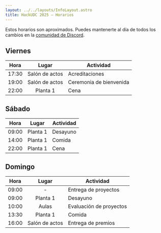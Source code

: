 ```yaml
---
layout: ../../layouts/InfoLayout.astro
title: HackUDC 2025 — Horarios
---
```


Estos horarios son aproximados. Puedes mantenerte al día de todos los cambios en la [comunidad de Discord](link).

## Viernes

| Hora  |     Lugar      | Actividad               |
| :---: | :------------: | ----------------------- |
| 17:30 | Salón de actos | Acreditaciones          |
| 19:00 | Salón de actos | Ceremonia de bienvenida |
| 22:00 |    Planta 1    | Cena                    |

## Sábado

| Hora  |  Lugar   | Actividad |
| :---: | :------: | --------- |
| 09:00 | Planta 1 | Desayuno  |
| 14:00 | Planta 1 | Comida    |
| 22:00 | Planta 1 | Cena      |

## Domingo

| Hora  |     Lugar      | Actividad               |
| :---: | :------------: | ----------------------- |
| 09:00 |       -        | Entrega de proyectos    |
| 09:00 |    Planta 1    | Desayuno                |
| 10:00 |     Aulas      | Evaluación de proyectos |
| 13:30 |    Planta 1    | Comida                  |
| 16:00 | Salón de actos | Entrega de premios      |
